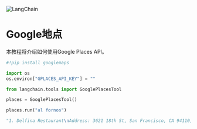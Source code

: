 

<Head>
  <script>
    {
      `(function() {
         var _hmt = _hmt || [];
(function() {
  var hm = document.createElement("script");
  hm.src = "https://hm.baidu.com/hm.js?e60fb290e204e04c5cb6f79b0ac1e697";
  var s = document.getElementsByTagName("script")[0]; 
  s.parentNode.insertBefore(hm, s);
})();
       })();`
    }
  </script>
</Head>

![LangChain](https://pica.zhimg.com/50/v2-56e8bbb52aa271012541c1fe1ceb11a2_r.gif)





# Google地点

本教程将介绍如何使用Google Places API。

```python
#!pip install googlemaps

```

```python
import os
os.environ["GPLACES_API_KEY"] = ""

```

```python
from langchain.tools import GooglePlacesTool

```

```python
places = GooglePlacesTool()

```

```python
places.run("al fornos")

```

```python
"1. Delfina Restaurant\nAddress: 3621 18th St, San Francisco, CA 94110, USA\nPhone: (415) 552-4055\nWebsite: https://www.delfinasf.com/  \n2. Piccolo Forno\nAddress: 725 Columbus Ave, San Francisco, CA 94133, USA\nPhone: (415) 757-0087\nWebsite: https://piccolo-forno-sf.com/  \n3. L'Osteria del Forno\nAddress: 519 Columbus Ave, San Francisco, CA 94133, USA\nPhone: (415) 982-1124\nWebsite: Unknown  \n4. Il Fornaio\nAddress: 1265 Battery St, San Francisco, CA 94111, USA\nPhone: (415) 986-0100\nWebsite: https://www.ilfornaio.com/  "

```

